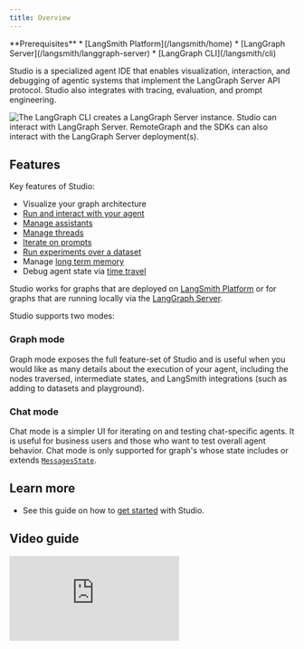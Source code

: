 ```yaml
---
title: Overview
---
```


<Info>
**Prerequisites**
* [LangSmith Platform](/langsmith/home)
* [LangGraph Server](/langsmith/langgraph-server)
* [LangGraph CLI](/langsmith/cli)
</Info>

Studio is a specialized agent IDE that enables visualization, interaction, and debugging of agentic systems that implement the LangGraph Server API protocol. Studio also integrates with tracing, evaluation, and prompt engineering.

<Frame caption="LangSmith Platform Components with agent/graph deployment">
  <img src="/langsmith/images/platform-outline.svg" alt="The LangGraph CLI creates a LangGraph Server instance. Studio can interact with LangGraph Server. RemoteGraph and the SDKs can also interact with the LangGraph Server deployment(s)." />
</Frame>

## Features

Key features of Studio:

* Visualize your graph architecture
* [Run and interact with your agent](/langsmith/use-studio#run-application)
* [Manage assistants](/langsmith/use-studio#manage-assistants)
* [Manage threads](/langsmith/use-studio#manage-threads)
* [Iterate on prompts](/langsmith/observability-studio)
* [Run experiments over a dataset](/langsmith/observability-studio#run-experiments-over-a-dataset)
* Manage [long term memory](/oss/python/concepts/memory)
* Debug agent state via [time travel](/oss/python/langgraph/use-time-travel)

Studio works for graphs that are deployed on [LangSmith Platform](/langsmith/deployment-quickstart) or for graphs that are running locally via the [LangGraph Server](/langsmith/local-server).

Studio supports two modes:

### Graph mode

Graph mode exposes the full feature-set of Studio and is useful when you would like as many details about the execution of your agent, including the nodes traversed, intermediate states, and LangSmith integrations (such as adding to datasets and playground).

### Chat mode

Chat mode is a simpler UI for iterating on and testing chat-specific agents. It is useful for business users and those who want to test overall agent behavior. Chat mode is only supported for graph's whose state includes or extends [`MessagesState`](/oss/python/langgraph/use-graph-api#messagesstate).

## Learn more

* See this guide on how to [get started](/langsmith/quick-start-studio) with Studio.

## Video guide
<iframe
  className="w-full aspect-video rounded-xl"
  src="https://www.youtube.com/embed/Mi1gSlHwZLM?si=oWCeHQ640zPHoLwn"
  title="YouTube video player"
  frameBorder="0"
  allow="accelerometer; autoplay; clipboard-write; encrypted-media; gyroscope; picture-in-picture"
  allowFullScreen
></iframe>
